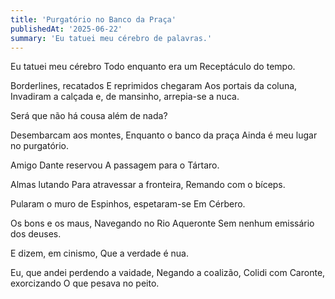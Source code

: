 ```yaml
---
title: 'Purgatório no Banco da Praça'
publishedAt: '2025-06-22'
summary: 'Eu tatuei meu cérebro de palavras.'
---
```


Eu tatuei meu cérebro
Todo enquanto era um
Receptáculo do tempo.

Borderlines, recatados
E reprimidos chegaram
Aos portais da coluna,
Invadiram a calçada e, de mansinho, arrepia-se a nuca.

Será que não há cousa além de nada?

Desembarcam aos montes,
Enquanto o banco da praça
Ainda é meu lugar no purgatório.

Amigo Dante reservou
A passagem para o Tártaro.

Almas lutando
Para atravessar a fronteira,
Remando com o bíceps.

Pularam o muro de
Espinhos, espetaram-se
Em Cérbero.

Os bons e os maus,
Navegando no Rio Aqueronte
Sem nenhum emissário dos deuses.

E dizem, em cinismo,
Que a verdade é nua.

Eu, que andei perdendo a vaidade,
Negando a coalizão,
Colidi com Caronte, exorcizando
O que pesava no peito.